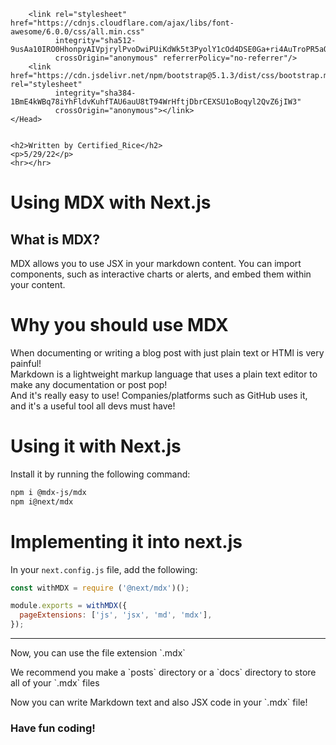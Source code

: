 
<div>
    <Head>
        <title>Certified_Rice</title>
        <link rel="icon" href="https://avatars.githubusercontent.com/certifiedrice" />

        <link rel="stylesheet" href="https://cdnjs.cloudflare.com/ajax/libs/font-awesome/6.0.0/css/all.min.css"
              integrity="sha512-9usAa10IRO0HhonpyAIVpjrylPvoDwiPUiKdWk5t3PyolY1cOd4DSE0Ga+ri4AuTroPR5aQvXU9xC6qOPnzFeg=="
              crossOrigin="anonymous" referrerPolicy="no-referrer"/>
        <link href="https://cdn.jsdelivr.net/npm/bootstrap@5.1.3/dist/css/bootstrap.min.css" rel="stylesheet"
              integrity="sha384-1BmE4kWBq78iYhFldvKuhfTAU6auU8tT94WrHftjDbrCEXSU1oBoqyl2QvZ6jIW3"
              crossOrigin="anonymous"></link>
    </Head>


    <h2>Written by Certified_Rice</h2>
    <p>5/29/22</p>
    <hr></hr>
</div>

# Using MDX with Next.js

## What is MDX?
<p>MDX allows you to use JSX in your markdown content. You can import components, such as interactive charts or alerts, and embed them within your content.</p>

# Why you should use MDX
When documenting or writing a blog post with just plain text or HTMl is very painful!\
Markdown is a lightweight markup language that uses a plain text editor to make any documentation or post pop!\
And it's really easy to use! Companies/platforms such as GitHub uses it, and it's a useful tool all devs must have!

# Using it with Next.js
Install it by running the following command:

```bash
npm i @mdx-js/mdx
npm i@next/mdx
```

# Implementing it into next.js

In your `next.config.js` file, add the following:

```js
const withMDX = require ('@next/mdx')();

module.exports = withMDX({
  pageExtensions: ['js', 'jsx', 'md', 'mdx'],
});
```

<hr></hr>

<p>Now, you can use the file extension `.mdx`</p>
<p>We recommend you make a `posts` directory or a `docs` directory to store all of your `.mdx` files</p>
<p>Now you can write Markdown text and also JSX code in your `.mdx` file!</p>

### Have fun coding!